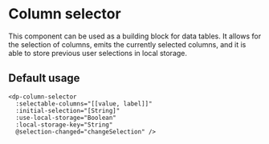 # Column selector

This component can be used as a building block for data tables. It allows for the selection of columns, emits the
currently selected columns, and it is able to store previous user selections in local storage.

## Default usage

```
<dp-column-selector
  :selectable-columns="[[value, label]]"
  :initial-selection="[String]"
  :use-local-storage="Boolean"
  :local-storage-key="String"
  @selection-changed="changeSelection" />
```
